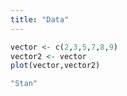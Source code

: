 ---
title: "Data"
---

```{r,echo=F}
vector <- c(2,3,5,7,8,9)
vector2 <- vector
plot(vector,vector2)

"Stan"
```